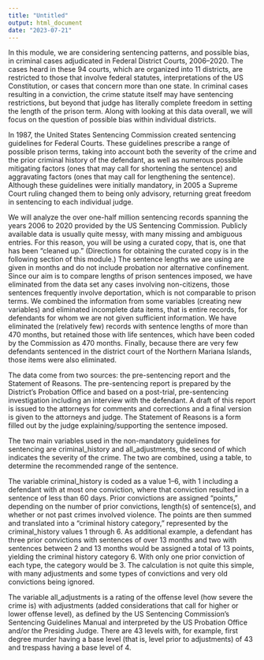```yaml
---
title: "Untitled"
output: html_document
date: "2023-07-21"
---
```


In this module, we are considering sentencing patterns, and possible bias, in criminal cases adjudicated in Federal District Courts, 2006--2020.  The cases heard in these 94 courts, which are organized into 11 districts, are restricted to those that involve federal statutes, interpretations of the US Constitution, or cases that concern more than one state.  In criminal cases resulting in a conviction, the crime statute itself may have sentencing restrictions, but beyond that judge has literally complete freedom in setting the length of the prison term.  Along with looking at this data overall, we will focus on the question of possible bias within individual districts.

In 1987, the United States Sentencing Commission created sentencing guidelines for Federal Courts.  These guidelines prescribe a range of possible prison terms, taking into account both the severity of the crime and the prior criminal history of the defendant, as well as numerous possible mitigating factors (ones that may call for shortening the sentence) and aggravating factors (ones that may call for lengthening the sentence).  Although these guidelines were initially mandatory, in 2005 a Supreme Court ruling changed them to being only advisory, returning great freedom in sentencing to each individual judge.

We will analyze the over one-half million sentencing records spanning the years 2006 to 2020 provided by the US Sentencing Commission.  Publicly available data is usually quite messy, with many missing and ambiguous entries.  For this reason, you will be using a curated copy, that is, one that has been "cleaned up."  (Directions for obtaining the curated copy is in the following section of this module.)  The sentence lengths we are using are given in months and do not include probation nor alternative confinement. Since our aim is to compare lengths of prison sentences imposed, we have eliminated from the data set any cases involving non-citizens, those sentences frequently involve deportation, which is not comparable to prison terms.  We combined the information from some variables (creating new variables) and eliminated incomplete data items, that is entire records, for defendants for whom we are not given sufficient information.  We have eliminated the (relatively few) records with sentence lengths of more than 470 months, but retained those with life sentences, which have been coded by the Commission as 470 months.  Finally, because there are very few defendants sentenced in the district court of the Northern Mariana Islands, those items were also eliminated.

The data come from two sources: the pre-sentencing report and the Statement of Reasons.  The pre-sentencing report is prepared by the District's Probation Office and based on a post-trial, pre-sentencing investigation including an interview with the defendant.  A draft of this report is issued to the attorneys for comments and corrections and a final version is given to the attorneys and judge.  The Statement of Reasons is a form filled out by the judge explaining/supporting the sentence imposed.

The two main variables used in the non-mandatory guidelines for sentencing are criminal_history and all_adjustments, the second of which indicates the severity of the crime.  The two are combined, using a table, to determine the recommended range of the sentence.

The variable criminal_history is coded as a value 1--6, with 1 including a defendant with at most one conviction, where that conviction resulted in a sentence of less than 60 days.  Prior convictions are assigned "points," depending on the number of prior convictions, length(s) of sentence(s), and whether or not past crimes involved violence.  The points are then summed and translated into a "criminal history category," represented by the criminal_history values 1 through 6.  As additional example, a defendant has  three prior convictions with sentences of over 13 months and two with sentences between 2 and 13 months would be assigned a total of 13 points, yielding the criminal history category 6.  With only one prior conviction of each type, the category would be 3.  The calculation is not quite this simple, with many adjustments and some types of convictions and very old convictions being ignored.

The variable all_adjustments is a rating of the offense level (how severe the crime is) with adjustments (added considerations that call for higher or lower offense level), as defined by the US Sentencing Commission's Sentencing Guidelines Manual and interpreted by the US Probation Office and/or the Presiding Judge.  There are 43 levels with, for example, first degree murder having a base level (that is, level prior to adjustments) of 43 and trespass having a base level of 4.